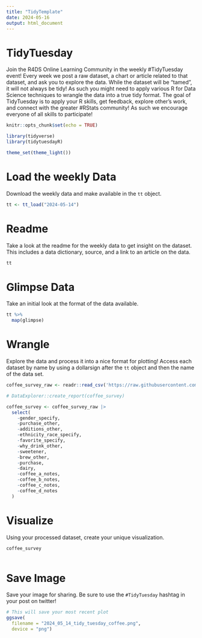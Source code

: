 ```yaml
---
title: "TidyTemplate"
date: 2024-05-16
output: html_document
---
```


# TidyTuesday

Join the R4DS Online Learning Community in the weekly #TidyTuesday event!
Every week we post a raw dataset, a chart or article related to that dataset, and ask you to explore the data.
While the dataset will be “tamed”, it will not always be tidy! As such you might need to apply various R for Data Science techniques to wrangle the data into a true tidy format.
The goal of TidyTuesday is to apply your R skills, get feedback, explore other’s work, and connect with the greater #RStats community!
As such we encourage everyone of all skills to participate!

```r

knitr::opts_chunk$set(echo = TRUE)

library(tidyverse)
library(tidytuesdayR)

theme_set(theme_light())

```

# Load the weekly Data

Download the weekly data and make available in the `tt` object.

```r

tt <- tt_load("2024-05-14")

```


# Readme

Take a look at the readme for the weekly data to get insight on the dataset.
This includes a data dictionary, source, and a link to an article on the data.

```r

tt

```


# Glimpse Data

Take an initial look at the format of the data available.

```r

tt %>% 
  map(glimpse)

```

# Wrangle

Explore the data and process it into a nice format for plotting! Access each dataset by name by using a dollarsign after the `tt` object and then the name of the data set.

```r

coffee_survey_raw <- readr::read_csv('https://raw.githubusercontent.com/rfordatascience/tidytuesday/master/data/2024/2024-05-14/coffee_survey.csv')

# DataExplorer::create_report(coffee_survey)

coffee_survey <- coffee_survey_raw |>
  select(
    -gender_specify,
    -purchase_other,
    -additions_other,
    -ethnicity_race_specify,
    -favorite_specify,
    -why_drink_other,
    -sweetener,
    -brew_other,
    -purchase,
    -dairy,
    -coffee_a_notes,
    -coffee_b_notes,
    -coffee_c_notes,
    -coffee_d_notes
  )

```


# Visualize

Using your processed dataset, create your unique visualization.

```r

coffee_survey
  
```

# Save Image

Save your image for sharing. Be sure to use the `#TidyTuesday` hashtag in your post on twitter! 

```r

# This will save your most recent plot
ggsave(
  filename = "2024_05_14_tidy_tuesday_coffee.png",
  device = "png")

```
